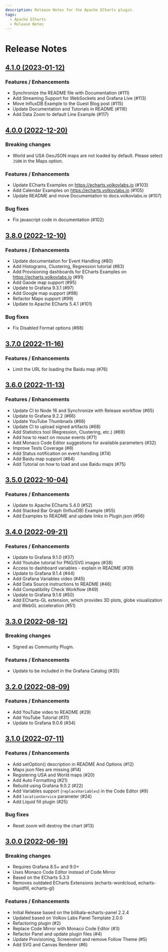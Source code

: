 ```yaml
---
description: Release Notes for the Apache ECharts plugin.
tags:
  - Apache ECharts
  - Release Notes
---
```


# Release Notes

## [4.1.0 (2023-01-12)](https://github.com/VolkovLabs/volkovlabs-echarts-panel/releases/tag/v4.1.0)

### Features / Enhancements

- Synchronize the README file with Documentation (#111)
- Add Streaming Support for WebSockets and Grafana Live (#113)
- Move InfluxDB Example to the Guest Blog post (#115)
- Update Documentation and Tutorials in README (#116)
- Add Data Zoom to default Line Example (#117)

## [4.0.0 (2022-12-20)](https://github.com/VolkovLabs/volkovlabs-echarts-panel/releases/tag/v4.0.0)

### Breaking changes

- World and USA GeoJSON maps are not loaded by default. Please select `JSON` in the Maps option.

### Features / Enhancements

- Update ECharts Examples on https://echarts.volkovlabs.io (#103)
- Add Calendar Examples on https://echarts.volkovlabs.io (#105)
- Update README and move Documentation to docs.volkovlabs.io (#107)

### Bug fixes

- Fix javascript code in documentation (#102)

## [3.8.0 (2022-12-10)](https://github.com/VolkovLabs/volkovlabs-echarts-panel/releases/tag/v3.8.0)

### Features / Enhancements

- Update documentation for Event Handling (#80)
- Add Histograms, Clustering, Regression tutorial (#83)
- Add Provisioning dashboards for ECharts Examples on https://echarts.volkovlabs.io (#91)
- Add Gaode map support (#95)
- Update to Grafana 9.3.1 (#97)
- Add Google map support (#98)
- Refactor Maps support (#99)
- Update to Apache ECharts 5.4.1 (#101)

### Bug fixes

- Fix Disabled Format options (#88)

## [3.7.0 (2022-11-16)](https://github.com/VolkovLabs/volkovlabs-echarts-panel/releases/tag/v3.7.0)

### Features / Enhancements

- Limit the URL for loading the Baidu map (#76)

## [3.6.0 (2022-11-13)](https://github.com/VolkovLabs/volkovlabs-echarts-panel/releases/tag/v3.6.0)

### Features / Enhancements

- Update CI to Node 16 and Synchronize with Release workflow (#65)
- Update to Grafana 9.2.2 (#66)
- Update YouTube Thumbnails (#66)
- Update CI to upload signed artifacts (#68)
- Add Statistics tool (Regression, Clustering, etc.) (#69)
- Add how to react on mouse events (#71)
- Add Monaco Code Editor suggestions for available parameters (#32)
- Improve Tests Coverage (#8)
- Add Status notification on event handling (#74)
- Add Baidu map support (#64)
- Add Tutorial on how to load and use Baidu maps (#75)

## [3.5.0 (2022-10-04)](https://github.com/VolkovLabs/volkovlabs-echarts-panel/releases/tag/v3.5.0)

### Features / Enhancements

- Update to Apache ECharts 5.4.0 (#52)
- Add Stacked Bar Graph (InfluxDB) Example (#55)
- Add Examples to README and update links in Plugin.json (#56)

## [3.4.0 (2022-09-21)](https://github.com/VolkovLabs/volkovlabs-echarts-panel/releases/tag/v3.4.0)

### Features / Enhancements

- Update to Grafana 9.1.0 (#37)
- Add Youtube tutorial for PNG/SVG images (#38)
- Access to dashboard variables - explain in README (#39)
- Update to Grafana 9.1.4 (#44)
- Add Grafana Variables video (#45)
- Add Data Source instructions to README (#46)
- Add Compatibility Check Workflow (#49)
- Update to Grafana 9.1.6 (#50)
- Add ECharts-GL extension, which provides 3D plots, globe visualization and WebGL acceleration (#51)

## [3.3.0 (2022-08-12)](https://github.com/VolkovLabs/volkovlabs-echarts-panel/releases/tag/v3.3.0)

### Breaking changes

- Signed as Community Plugin.

### Features / Enhancements

- Update to be included in the Grafana Catalog (#35)

## [3.2.0 (2022-08-09)](https://github.com/VolkovLabs/volkovlabs-echarts-panel/releases/tag/v3.2.0)

### Features / Enhancements

- Add YouTube video to README (#29)
- Add YouTube Tutorial (#31)
- Update to Grafana 9.0.6 (#34)

## [3.1.0 (2022-07-11)](https://github.com/VolkovLabs/volkovlabs-echarts-panel/releases/tag/v3.1.0)

### Features / Enhancements

- Add setOption() description in README And Options (#12)
- Maps json files are missing (#14)
- Registering USA and World maps (#20)
- Add Auto Formatting (#21)
- Rebuild using Grafana 9.0.2 (#22)
- Add Variables support (`replaceVariables`) in the Code Editor (#9)
- Add `locationService` parameter (#24)
- Add Liquid fill plugin (#25)

### Bug fixes

- Reset zoom will destroy the chart (#13)

## [3.0.0 (2022-06-19)](https://github.com/VolkovLabs/volkovlabs-echarts-panel/releases/tag/v3.0.0)

### Breaking changes

- Requires Grafana 8.5+ and 9.0+
- Uses Monaco Code Editor instead of Code Mirror
- Based on the ECharts 5.3.3
- Removes outdated ECharts Extensions (echarts-wordcloud, echarts-liquidfill, echarts-gl)

### Features / Enhancements

- Initial Release based on the bilibala-echarts-panel 2.2.4
- Updated based on Volkov Labs Panel Template 2.0.0
- Refactoring plugin (#2)
- Replace Code Mirror with Monaco Code Editor (#3)
- Refactor Panel and update plugin files (#4)
- Update Provisioning, Screenshot and remove Follow Theme (#5)
- Add SVG and Canvas Renderer (#6)
